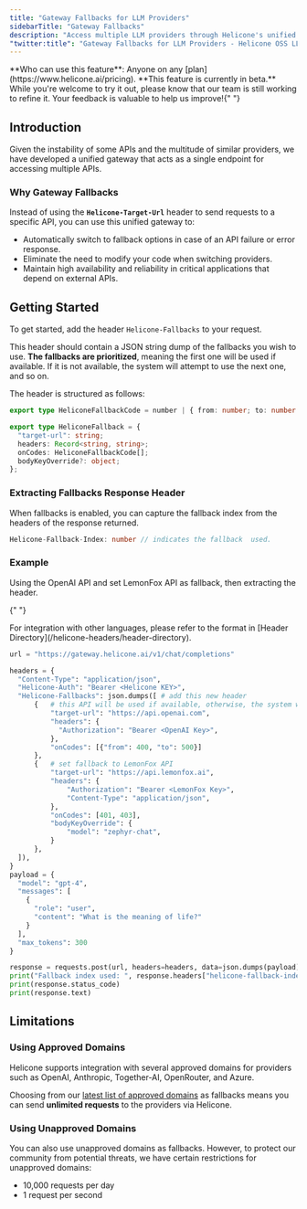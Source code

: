 ```yaml
---
title: "Gateway Fallbacks for LLM Providers"
sidebarTitle: "Gateway Fallbacks"
description: "Access multiple LLM providers through Helicone's unified gateway. Ensure high availability with automatic fallback options across OpenAI, Anthropic, and other AI services."
"twitter:title": "Gateway Fallbacks for LLM Providers - Helicone OSS LLM Observability"
---
```



<Info>
  **Who can use this feature**: Anyone on any
  [plan](https://www.helicone.ai/pricing).
</Info>

<Warning>
  **This feature is currently in beta.** While you're welcome to try it out,
  please know that our team is still working to refine it. Your feedback is
  valuable to help us improve!{" "}
</Warning>

## Introduction

Given the instability of some APIs and the multitude of similar providers, we have developed a unified gateway that acts as a single endpoint for accessing multiple APIs.

### Why Gateway Fallbacks

Instead of using the **`Helicone-Target-Url`** header to send requests to a specific API, you can use this unified gateway to:

- Automatically switch to fallback options in case of an API failure or error response.
- Eliminate the need to modify your code when switching providers.
- Maintain high availability and reliability in critical applications that depend on external APIs.

## Getting Started

To get started, add the header `Helicone-Fallbacks` to your request.

This header should contain a JSON string dump of the fallbacks you wish to use. **The fallbacks are prioritized**, meaning the first one will be used if available. If it is not available, the system will attempt to use the next one, and so on.

The header is structured as follows:

```TypeScript
export type HeliconeFallbackCode = number | { from: number; to: number };

export type HeliconeFallback = {
  "target-url": string;
  headers: Record<string, string>;
  onCodes: HeliconeFallbackCode[];
  bodyKeyOverride?: object;
};
```

### Extracting Fallbacks Response Header

When fallbacks is enabled, you can capture the fallback index from the headers of the response returned.

```ts
Helicone-Fallback-Index: number // indicates the fallback  used.
```

### Example

Using the OpenAI API and set LemonFox API as fallback, then extracting the header.

{" "}

<Tip>
  For integration with other languages, please refer to the format in [Header
  Directory](/helicone-headers/header-directory).
</Tip>

```python Python (w/o package)
url = "https://gateway.helicone.ai/v1/chat/completions"

headers = {
  "Content-Type": "application/json",
  "Helicone-Auth": "Bearer <Helicone KEY>",
  "Helicone-Fallbacks": json.dumps([ # add this new header
      {   # this API will be used if available, otherwise, the system will use the next one
          "target-url": "https://api.openai.com",
          "headers": {
            "Authorization": "Bearer <OpenAI Key>",
          },
          "onCodes": [{"from": 400, "to": 500}]
      },
      {   # set fallback to LemonFox API
          "target-url": "https://api.lemonfox.ai",
          "headers": {
              "Authorization": "Bearer <LemonFox Key>",
              "Content-Type": "application/json",
          },
          "onCodes": [401, 403],
          "bodyKeyOverride": {
              "model": "zephyr-chat",
          }
      },
  ]),
}
payload = {
  "model": "gpt-4",
  "messages": [
    {
      "role": "user",
      "content": "What is the meaning of life?"
    }
  ],
  "max_tokens": 300
}

response = requests.post(url, headers=headers, data=json.dumps(payload))
print("Fallback index used: ", response.headers["helicone-fallback-index"])
print(response.status_code)
print(response.text)

```

## Limitations

### Using Approved Domains

Helicone supports integration with several approved domains for providers such as OpenAI, Anthropic, Together-AI, OpenRouter, and Azure.

Choosing from our [latest list of approved domains](https://github.com/Helicone/helicone/blob/360221606ddcfb871920f7a54379cf82a5d883a5/costs/src/providers/mappings.ts#L15) as fallbacks means you can send **unlimited requests** to the providers via Helicone.

### Using Unapproved Domains

You can also use unapproved domains as fallbacks. However, to protect our community from potential threats, we have certain restrictions for unapproved domains:

- 10,000 requests per day
- 1 request per second

<QuestionsSection />
